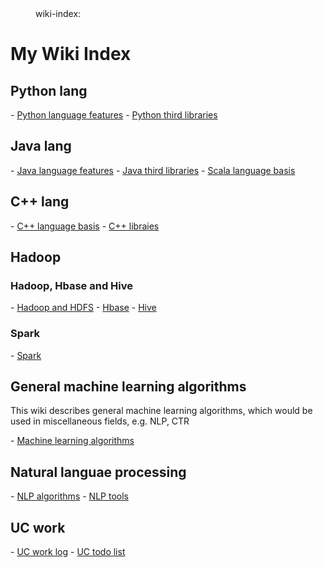 :wiki-index:

= My Wiki Index = 

== Python lang == 

- [[python/py-lang|Python language features]] 
- [[python/py-third-libray|Python third libraries]] 


== Java lang ==

- [[java/java-lang|Java language features]] 
- [[java/java-third-libray|Java third libraries]] 
- [[java/scala/scala-lang|Scala language basis]] 


== C++ lang ==

- [[cpp/cpp-lang|C++ language basis]] 
- [[cpp/cpp-libray|C++ libraies]] 


== Hadoop ==

=== Hadoop, Hbase and Hive ===

- [[hadoop/hadoop|Hadoop and HDFS]] 
- [[hadoop/hbase|Hbase]] 
- [[hadoop/hive|Hive]] 

=== Spark ===

- [[hadoop/spark|Spark]] 


== General machine learning algorithms ==

This wiki describes general machine learning algorithms, which would be used in miscellaneous fields, e.g. NLP, CTR

- [[machine-learning/algo|Machine learning algorithms]] 


== Natural languae processing ==

- [[nlp/algo|NLP algorithms]] 
- [[nlp/tool|NLP tools]] 


== UC work ==

- [[uc/logs/work-log|UC work log]] 
- [[uc/uc-todo|UC todo list]] 


